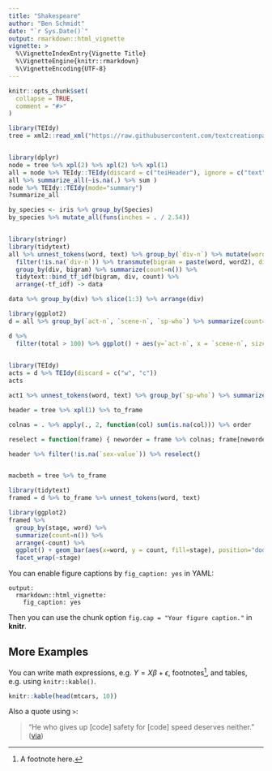 ```yaml
---
title: "Shakespeare"
author: "Ben Schmidt"
date: "`r Sys.Date()`"
output: rmarkdown::html_vignette
vignette: >
  %\VignetteIndexEntry{Vignette Title}
  %\VignetteEngine{knitr::rmarkdown}
  %\VignetteEncoding{UTF-8}
---
```


```r
knitr::opts_chunk$set(
  collapse = TRUE,
  comment = "#>"
)
```


```r
library(TEIdy)
tree = xml2::read_xml("https://raw.githubusercontent.com/textcreationpartnership/A50919/master/A50919.xml")


library(dplyr)
node = tree %>% xpl(2) %>% xpl(2) %>% xpl(1)
all = node %>% TEIdy::TEIdy(discard = c("teiHeader"), ignore = c("text")) %>% as_data_frame
all %>% summarize_all(~is.na(.) %>% sum )
node %>% TEIdy::TEIdy(mode="summary")
?summarize_all

by_species <- iris %>% group_by(Species)
by_species %>% mutate_all(funs(inches = . / 2.54))



```


```r
library(stringr)
library(tidytext)
all %>% unnest_tokens(word, text) %>% group_by(`div-n`) %>% mutate(word2 = lead(word, 1)) %>%
  filter(!is.na(`div-n`)) %>% transmute(bigram = paste(word, word2), div = `div-n`) %>%
  group_by(div, bigram) %>% summarize(count=n()) %>%
  tidytext::bind_tf_idf(bigram, div, count) %>%
  arrange(-tf_idf) -> data

data %>% group_by(div) %>% slice(1:3) %>% arrange(div)

library(ggplot2)
d = all %>% group_by(`act-n`, `scene-n`, `sp-who`) %>% summarize(count=n()) %>% group_by(`sp-who`) %>% mutate(total = sum(count)) 

d %>%
  filter(total > 100) %>% ggplot() + aes(y=`act-n`, x = `scene-n`, size = count) + geom_point(data = d %>% group_by(`act-n`, `scene-n`) %>% summarize(count = sum(count)), alpha = 0.2) + geom_point() + facet_wrap(~`sp-who`) + scale_size_continuous(trans='sqrt')
  

library(TEIdy)
acts = d %>% TEIdy(discard = c("w", "c"))
acts
```


```r
act1 %>% unnest_tokens(word, text) %>% group_by(`sp-who`) %>% summarize(count=n())

header = tree %>% xpl(1) %>% to_frame

colnas = . %>% apply(., 2, function(col) sum(is.na(col))) %>% order

reselect = function(frame) { neworder = frame %>% colnas; frame[neworder] }

header %>% filter(!is.na(`sex-value`)) %>% reselect()


macbeth = tree %>% to_frame

library(tidytext)
framed = d %>% to_frame %>% unnest_tokens(word, text)

library(ggplot2)
framed %>%
  group_by(stage, word) %>%
  summarize(count=n()) %>%
  arrange(-count) %>%
  ggplot() + geom_bar(aes(x=word, y = count, fill=stage), position="dodge", stat="identity") + coord_flip() +
  facet_wrap(~stage)


```

You can enable figure captions by `fig_caption: yes` in YAML:

    output:
      rmarkdown::html_vignette:
        fig_caption: yes

Then you can use the chunk option `fig.cap = "Your figure caption."` in **knitr**.

## More Examples

You can write math expressions, e.g. $Y = X\beta + \epsilon$, footnotes^[A footnote here.], and tables, e.g. using `knitr::kable()`.

```r
knitr::kable(head(mtcars, 10))
```

Also a quote using `>`:

> "He who gives up [code] safety for [code] speed deserves neither."
([via](https://twitter.com/hadleywickham/status/504368538874703872))
